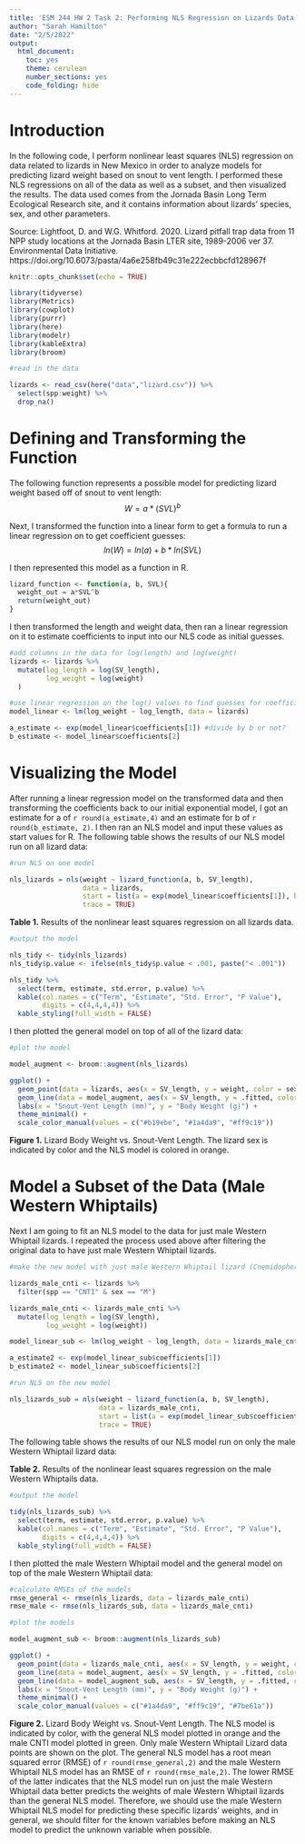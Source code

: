 ```yaml
---
title: 'ESM 244 HW 2 Task 2: Performing NLS Regression on Lizards Data'
author: "Sarah Hamilton"
date: "2/5/2022"
output: 
  html_document: 
    toc: yes
    theme: cerulean
    number_sections: yes
    code_folding: hide
---
```

# Introduction

In the following code, I perform nonlinear least squares (NLS) regression on data related to lizards in New Mexico in order to analyze models for predicting lizard weight based on snout to vent length. I performed these NLS regressions on all of the data as well as a subset, and then visualized the results. The data used comes from the Jornada Basin Long Term Ecological Research site, and it contains information about lizards' species, sex, and other parameters.

Source: Lightfoot, D. and W.G. Whitford. 2020. Lizard pitfall trap data from 11 NPP study locations at the Jornada Basin LTER site, 1989-2006 ver 37. Environmental Data Initiative. https://doi.org/10.6073/pasta/4a6e258fb49c31e222ecbbcfd128967f

```r
knitr::opts_chunk$set(echo = TRUE)

library(tidyverse)
library(Metrics)
library(cowplot)
library(purrr)
library(here)
library(modelr)
library(kableExtra)
library(broom)
```

```r
#read in the data 

lizards <- read_csv(here("data","lizard.csv")) %>%
  select(spp:weight) %>%
  drop_na()
```

# Defining and Transforming the Function

The following function represents a possible model for predicting lizard weight based off of snout to vent length:
$$
W = a*(SVL)^b
$$

Next, I transformed the function into a linear form to get a formula to run a linear regression on to get coefficient guesses:
$$
ln(W) = ln(a) + b*ln(SVL) 
$$

I then represented this model as a function in R. 

```r
lizard_function <- function(a, b, SVL){
  weight_out = a*SVL^b
  return(weight_out)
}
```

I then transformed the length and weight data, then ran a linear regression on it to estimate coefficients to input into our NLS code as initial guesses. 
```r
#add columns in the data for log(length) and log(weight)
lizards <- lizards %>%
  mutate(log_length = log(SV_length),
         log_weight = log(weight)
  )

```

```r
#use linear regression on the log() values to find guesses for coefficients
model_linear <- lm(log_weight ~ log_length, data = lizards) 

a_estimate <- exp(model_linear$coefficients[1]) #divide by b or not? 
b_estimate <- model_linear$coefficients[2]
```

# Visualizing the Model

After running a linear regression model on the transformed data and then transforming the coefficients back to our initial exponential model, I got an estimate for a of `r round(a_estimate,4)` and an estimate for b of `r round(b_estimate, 2)`. I then ran an NLS model and input these values as start values for R. The following table shows the results of our NLS model run on all lizard data:

```r
#run NLS on one model 

nls_lizards = nls(weight ~ lizard_function(a, b, SV_length),
                  data = lizards,
                  start = list(a = exp(model_linear$coefficients[1]), b = model_linear$coefficients[2]),
                  trace = TRUE)
```

**Table 1.** Results of the nonlinear least squares regression on all lizards data. 
```r
#output the model 

nls_tidy <- tidy(nls_lizards)
nls_tidy$p.value <- ifelse(nls_tidy$p.value < .001, paste("< .001"))

nls_tidy %>%
  select(term, estimate, std.error, p.value) %>%
  kable(col.names = c("Term", "Estimate", "Std. Error", "P Value"),
        digits = c(4,4,4,4)) %>%
  kable_styling(full_width = FALSE) 

```

I then plotted the general model on top of all of the lizard data:
```r
#plot the model 

model_augment <- broom::augment(nls_lizards)

ggplot() +
  geom_point(data = lizards, aes(x = SV_length, y = weight, color = sex)) +
  geom_line(data = model_augment, aes(x = SV_length, y = .fitted, color = "NLS")) +
  labs(x = "Snout-Vent Length (mm)", y = "Body Weight (g)") +
  theme_minimal() +
  scale_color_manual(values = c("#b19ebe", "#1a4da9", "#ff9c19"))
```

**Figure 1.** Lizard Body Weight vs. Snout-Vent Length. The lizard sex is indicated by color and the NLS model is colored in orange.

# Model a Subset of the Data (Male Western Whiptails)

Next I am going to fit an NLS model to the data for just male Western Whiptail lizards. I repeated the process used above after filtering the original data to have just male Western Whiptail lizards. 

```r
#make the new model with just male Western Whiptail lizard (Cnemidophorus tigrisatus)

lizards_male_cnti <- lizards %>%
  filter(spp == "CNTI" & sex == "M")

lizards_male_cnti <- lizards_male_cnti %>%
  mutate(log_length = log(SV_length),
         log_weight = log(weight))

model_linear_sub <- lm(log_weight ~ log_length, data = lizards_male_cnti)

a_estimate2 <- exp(model_linear_sub$coefficients[1])
b_estimate2 <- model_linear_sub$coefficients[2]

#run NLS on the new model

nls_lizards_sub = nls(weight ~ lizard_function(a, b, SV_length),
                      data = lizards_male_cnti,
                      start = list(a = exp(model_linear_sub$coefficients[1]), b = model_linear_sub$coefficients[2]),
                      trace = TRUE)
```

The following table shows the results of our NLS model run on only the male Western Whiptail lizard data:

**Table 2.** Results of the nonlinear least squares regression on the male Western Whiptails data. 
```r
#output the model 

tidy(nls_lizards_sub) %>%
  select(term, estimate, std.error, p.value) %>%
  kable(col.names = c("Term", "Estimate", "Std. Error", "P Value"),
        digits = c(4,4,4,4)) %>%
  kable_styling(full_width = FALSE)
```

I then plotted the male Western Whiptail model and the general model on top of the male Western Whiptail data:
```r
#calculate RMSEs of the models
rmse_general <- rmse(nls_lizards, data = lizards_male_cnti)
rmse_male <- rmse(nls_lizards_sub, data = lizards_male_cnti)

#plot the models

model_augment_sub <- broom::augment(nls_lizards_sub)

ggplot() +
  geom_point(data = lizards_male_cnti, aes(x = SV_length, y = weight, color = sex)) +
  geom_line(data = model_augment, aes(x = SV_length, y = .fitted, color = "NLS General")) +
  geom_line(data = model_augment_sub, aes(x = SV_length, y = .fitted, color = "NLS Male CNTI")) +
  labs(x = "Snout-Vent Length (mm)", y = "Body Weight (g)") +
  theme_minimal() +
  scale_color_manual(values = c("#1a4da9", "#ff9c19", "#7be61a"))
```

**Figure 2.** Lizard Body Weight vs. Snout-Vent Length. The NLS model is indicated by color, with the general NLS model plotted in orange and the male CNTI model plotted in green. Only male Western Whiptail Lizard data points are shown on the plot. The general NLS model has a root mean squared error (RMSE) of `r round(rmse_general,2)` and the male Western Whiptail NLS model has an RMSE of `r round(rmse_male,2)`. The lower RMSE of the latter indicates that the NLS model run on just the male Western Whiptail data better predicts the weights of male Western Whiptail lizards than the general NLS model. Therefore, we should use the male Western Whiptail NLS model for predicting these specific lizards' weights, and in general, we should filter for the known variables before making an NLS model to predict the unknown variable when possible. 

